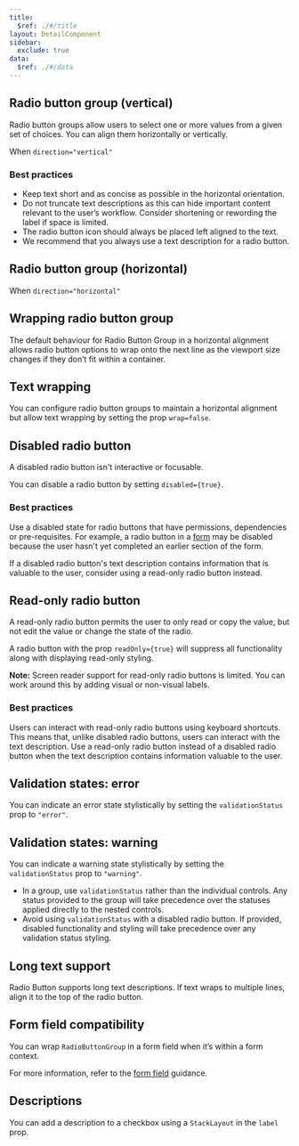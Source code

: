 ```yaml
---
title:
  $ref: ./#/title
layout: DetailComponent
sidebar:
  exclude: true
data:
  $ref: ./#/data
---
```


## Radio button group (vertical)

Radio button groups allow users to select one or more values from a given set of choices. You can align them horizontally or vertically.

When `direction="vertical"`

### Best practices

- Keep text short and as concise as possible in the horizontal orientation.
- Do not truncate text descriptions as this can hide important content relevant to the user’s workflow. Consider shortening or rewording the label if space is limited.
- The radio button icon should always be placed left aligned to the text.
- We recommend that you always use a text description for a radio button.

<LivePreview componentName="radio-button" exampleName="Default" />

## Radio button group (horizontal)

When `direction="horizontal"`

<LivePreview componentName="radio-button" exampleName="Horizontal" />

## Wrapping radio button group

The default behaviour for Radio Button Group in a horizontal alignment allows radio button options to wrap onto the next line as the viewport size changes if they don’t fit within a container.

<LivePreview componentName="radio-button" exampleName="Wrap" />

## Text wrapping

You can configure radio button groups to maintain a horizontal alignment but allow text wrapping by setting the prop `wrap=false`.

<LivePreview componentName="radio-button" exampleName="NoWrap" />

## Disabled radio button

A disabled radio button isn't interactive or focusable.

You can disable a radio button by setting `disabled={true}`.

### Best practices

Use a disabled state for radio buttons that have permissions, dependencies or pre-requisites. For example, a radio button in a [form](/salt/patterns/forms) may be disabled because the user hasn't yet completed an earlier section of the form.

If a disabled radio button's text description contains information that is valuable to the user, consider using a read-only radio button instead.

<LivePreview componentName="radio-button" exampleName="Disabled" />

## Read-only radio button

A read-only radio button permits the user to only read or copy the value, but not edit the value or change the state of the radio.

A radio button with the prop `readOnly={true}` will suppress all functionality along with displaying read-only styling.

**Note:** Screen reader support for read-only radio buttons is limited. You can work around this by adding visual or non-visual labels.

### Best practices

Users can interact with read-only radio buttons using keyboard shortcuts. This means that, unlike disabled radio buttons, users can interact with the text description. Use a read-only radio button instead of a disabled radio button when the text description contains information valuable to the user.

<LivePreview componentName="radio-button" exampleName="Readonly" />

## Validation states: error

You can indicate an error state stylistically by setting the `validationStatus` prop to `"error"`.

<LivePreview componentName="radio-button" exampleName="Error" />

## Validation states: warning

You can indicate a warning state stylistically by setting the `validationStatus` prop to `"warning"`.

- In a group, use `validationStatus` rather than the individual controls. Any status provided to the group will take precedence over the statuses applied directly to the nested controls.
- Avoid using `validationStatus` with a disabled radio button. If provided, disabled functionality and styling will take precedence over any validation status styling.

<LivePreview componentName="radio-button" exampleName="Warning" />

## Long text support

Radio Button supports long text descriptions. If text wraps to multiple lines, align it to the top of the radio button.

<LivePreview componentName="radio-button" exampleName="LongText" />

## Form field compatibility

You can wrap `RadioButtonGroup` in a form field when it’s within a form context.

For more information, refer to the [form field](/salt/patterns/forms) guidance.

<LivePreview componentName="radio-button" exampleName="WithFormField" />

## Descriptions

You can add a description to a checkbox using a `StackLayout` in the `label` prop.

<LivePreview componentName="radio-button" exampleName="WithDescription" />
